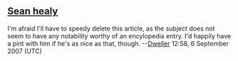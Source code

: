 <article id="13125199" title=User talk:Seanhealy25>
	<talkpage id="13125199" title="User talk:Seanhealy25">
==[[Sean healy]]==
I'm afraid I'll have to speedy delete this article, as the subject does not seem to have any notability worthy of an encylopedia entry. I'd happily have a pint with him if he's as nice as that, though. --[[User:Dweller|Dweller]] 12:58, 6 September 2007 (UTC)
	</talkpage>
</article>